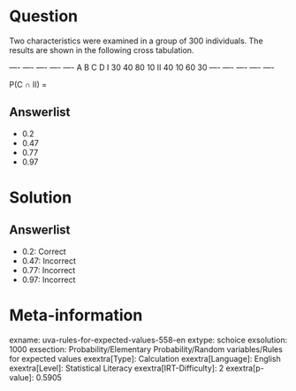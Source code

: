 Question
========

Two characteristics were examined in a group of 300 individuals. The results are shown in the following cross tabulation.

  ---- ---- ---- ---- ---- A B C D I 30 40 80 10 II 40 10 60 30 ---- ---- ---- ---- ----

P(C ∩ II) =

Answerlist
----------

* 0.2
* 0.47
* 0.77
* 0.97

Solution
========

Answerlist
----------

* 0.2: Correct
* 0.47: Incorrect
* 0.77: Incorrect
* 0.97: Incorrect

Meta-information
================
exname: uva-rules-for-expected-values-558-en
extype: schoice
exsolution: 1000
exsection: Probability/Elementary Probability/Random variables/Rules for expected values
exextra[Type]: Calculation
exextra[Language]: English
exextra[Level]: Statistical Literacy
exextra[IRT-Difficulty]: 2
exextra[p-value]: 0.5905
